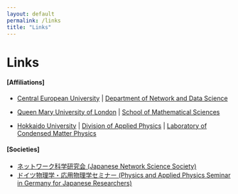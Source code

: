 ```yaml
---
layout: default
permalink: /links
title: "Links"
---
```

# Links

#### [Affiliations]

- [Central European University](https://www.ceu.edu/) | [Department
    of Network and Data Science](https://networkdatascience.ceu.edu/)

- [Queen Mary University of London](https://www.qmul.ac.uk/) |
    [School of Mathematical Sciences](https://www.qmul.ac.uk/maths/)

- [Hokkaido University](https://www.global.hokudai.ac.jp/) |
    [Division of Applied Physics](https://applphys.net/diven/) |
    [Laboratory of Condensed Matter
    Physics](https://subutu-ap.eng.hokudai.ac.jp/index.html)

#### [Societies]

-   [ネットワーク科学研究会 (Japanese Network Science
    Society)](https://www.network-science-seminar.com/)
-   [ドイツ物理学・応用物理学セミナー (Physics and Applied Physics
    Seminar in Germany for Japanese
    Researchers)](https://sites.google.com/site/jpsingermany/home)